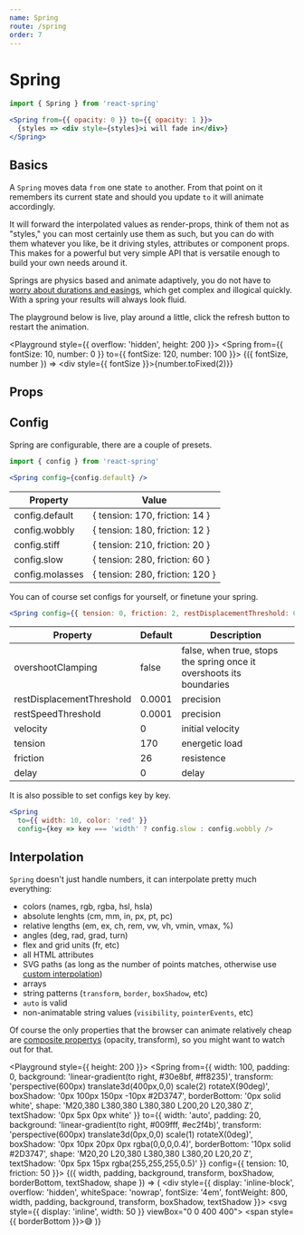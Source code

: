 ```yaml
---
name: Spring
route: /spring
order: 7
---
```



# Spring

```jsx
import { Spring } from 'react-spring'

<Spring from={{ opacity: 0 }} to={{ opacity: 1 }}>
  {styles => <div style={styles}>i will fade in</div>}
</Spring>
```

## Basics

A `Spring` moves data `from` one state `to` another. From that point on it remembers its current state and should you update `to` it will animate accordingly.

It will forward the interpolated values as render-props, think of them not as "styles," you can most certainly use them as such, but you can do with them whatever you like, be it driving styles, attributes or component props. This makes for a powerful but very simple API that is versatile enough to build your own needs around it.

Springs are physics based and animate adaptively, you do not have to [worry about durations and easings](https://www.youtube.com/watch?v=1tavDv5hXpo&feature=youtu.be&t=6m17s), which get complex and illogical quickly. With a spring your results will always look fluid.

The playground below is live, play around a little, click the refresh button to restart the animation.

<Playground style={{ overflow: 'hidden', height: 200 }}>
  <Spring from={{ fontSize: 10, number: 0 }} to={{ fontSize: 120, number: 100 }}>
    {({ fontSize, number }) => <div style={{ fontSize }}>{number.toFixed(2)}</div>}
  </Spring>
</Playground>

## Props

<PropsTable of={Spring} />

## Config

Spring are configurable, there are a couple of presets.

```jsx
import { config } from 'react-spring'

<Spring config={config.default} />
````

| Property                  | Value |
| ------------------------- | ------- |
| config.default             | { tension: 170, friction: 14 }
| config.wobbly              | { tension: 180, friction: 12 }
| config.stiff               | { tension: 210, friction: 20 }
| config.slow                | { tension: 280, friction: 60 }
| config.molasses            | { tension: 280, friction: 120 }

You can of course set configs for yourself, or finetune your spring. 

```jsx
<Spring config={{ tension: 0, friction: 2, restDisplacementThreshold: 0.1 }} />
````

| Property                  | Default | Description       |
| ------------------------- | ----------- | ------------- |
| overshootClamping         | false       | false, when true, stops the spring once it overshoots its boundaries
| restDisplacementThreshold | 0.0001      | precision
| restSpeedThreshold        | 0.0001      | precision
| velocity                  | 0           | initial velocity
| tension                   | 170         | energetic load
| friction                  | 26          | resistence
| delay                     | 0           | delay

It is also possible to set configs key by key.

```jsx
<Spring
  to={{ width: 10, color: 'red' }}
  config={key => key === 'width' ? config.slow : config.wobbly />
```

## Interpolation

`Spring` doesn't just handle numbers, it can interpolate pretty much everything: 

* colors (names, rgb, rgba, hsl, hsla)
* absolute lenghts (cm, mm, in, px, pt, pc)
* relative lengths (em, ex, ch, rem, vw, vh, vmin, vmax, %)
* angles (deg, rad, grad, turn)
* flex and grid units (fr, etc)
* all HTML attributes
* SVG paths (as long as the number of points matches, otherwise use [custom interpolation](https://codesandbox.io/embed/lwpkp46om))
* arrays
* string patterns (`transform`, `border`, `boxShadow`, etc)
* `auto` is valid
* non-animatable string values (`visibility`, `pointerEvents`, etc)

Of course the only properties that the browser can animate relatively cheap are [composite propertys](https://www.html5rocks.com/en/tutorials/speed/high-performance-animations/) (opacity, transform), so you might want to watch out for that.

<Playground style={{ height: 200 }}>
  <Spring
    from={{
      width: 100,
      padding: 0,
      background: 'linear-gradient(to right, #30e8bf, #ff8235)',
      transform: 'perspective(600px) translate3d(400px,0,0) scale(2) rotateX(90deg)',
      boxShadow: '0px 100px 150px -10px #2D3747',
      borderBottom: '0px solid white',
      shape: 'M20,380 L380,380 L380,380 L200,20 L20,380 Z',
      textShadow: '0px 5px 0px white'
    }}
    to={{ 
      width: 'auto', 
      padding: 20, 
      background: 'linear-gradient(to right, #009fff, #ec2f4b)', 
      transform: 'perspective(600px) translate3d(0px,0,0) scale(1) rotateX(0deg)', 
      boxShadow: '0px 10px 20px 0px rgba(0,0,0,0.4)', 
      borderBottom: '10px solid #2D3747', 
      shape: 'M20,20 L20,380 L380,380 L380,20 L20,20 Z', 
      textShadow: '0px 5px 15px rgba(255,255,255,0.5)' 
    }} config={{ tension: 10, friction: 50 }}>
    {({ width, padding, background, transform, boxShadow, borderBottom, textShadow, shape }) => (
      <div style={{ display: 'inline-block',
      overflow: 'hidden',
      whiteSpace: 'nowrap',
      fontSize: '4em',
      fontWeight: 800, width, padding, background, transform, boxShadow, textShadow }}>
        <svg style={{ display: 'inline', width: 50 }} viewBox="0 0 400 400">
          <path d={shape} fill="#2D3747"/>
        </svg>
        <span style={{ borderBottom }}>😅</span>
      </div>
    )}
  </Spring>
</Playground>